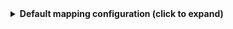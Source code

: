 <details>
<summary><b>Default mapping configuration (click to expand)</b></summary>

```yaml showLineNumbers
createMissingRelatedEntities: true
deleteDependentEntities: true
resources:
  - kind: job
    selector:
      query: 'true'
    port:
      entity:
        mappings:
          identifier: .url | split("://")[1] | sub("^.*?/"; "") | gsub("%20"; "-") | gsub("%252F"; "-") | gsub("/"; "-") | .[:-1]
          title: .fullName
          blueprint: '"jenkinsJob"'
          properties:
            jobName: .name
            url: .url
            jobStatus: '{"notbuilt": "created", "blue": "passing", "red": "failing"}[.color]'
            timestamp: .time
            parentJob: .__parentJob
  
 
  - kind: build
    selector:
      query: 'true'
      maxBuildsPerJob: 100
    port:
      entity:
        mappings:
          identifier: >-
            .url | split("://")[1] | sub("^.*?/"; "") | gsub("%20"; "-") | gsub("%252F"; "-") | gsub("/"; "-") | .[:-1]
          title: .displayName
          blueprint: '"jenkinsBuild"'
          properties:
            buildStatus: .result
            buildUrl: .url
            buildDuration: .duration
            timestamp: .timestamp / 1000 | todate
          relations:
            parentJob: .url | split("://")[1] | sub("^.*?/"; "") | gsub("%20"; "-") | gsub("%252F"; "-") | gsub("/"; "-") | .[:-1] | gsub("-[0-9]+$"; "")
            previousBuild: >-
              if .previousBuild then (.previousBuild.url | split("://")[1] |
              sub("^.*?/"; "") | gsub("%20"; "-") | gsub("%252F"; "-") |
              gsub("/"; "-") | .[:-1]) else null end

  - kind: user
    selector:
      query: 'true'
    port:
      entity:
        mappings:
          identifier: .user.id
          title: .user.fullName
          blueprint: '"jenkinsUser"'
          properties:
            url: .user.absoluteUrl
            lastUpdateTime: if .lastChange then (.lastChange/1000) else now end | strftime("%Y-%m-%dT%H:%M:%SZ")
```
</details>
